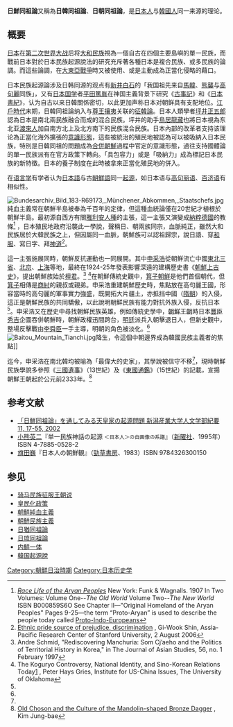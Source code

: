 {{Infobox Chinese
|kanji=日鮮同祖論
|kana=にっせんどうそろん
|romaji=Nissen dōsoron
|kanji2=日朝同祖論
|kana2=にっちょうどうそろん
|romaji2=Nitchō dōsoron
|kanji3=日韓同祖論
|kana3=にっかんどうそろん
|romaji3=Nikkan dōsoron
|hanja=日鮮同祖論
|hangul=일선동조론
|rr=Ilseon dongjoron
|hanja2=日韓同祖論
|hangul2=일한동조론
|rr2=Ilhan dongjoron
}}

'''日鮮同祖論'''又稱為'''日韓同祖論'''、'''日朝同祖論'''，是[[日本人|日本人]]与[[朝鮮民族|韓國人]]同一来源的理论。

== 概要 ==
[[日本|日本]]在[[第二次世界大战|第二次世界大战]]后将[[大和民族|大和民族]]視為一個自古在四個主要島嶼的單一民族，而戰前日本對於日本民族起源說法的研究充斥著各種日本是複合民族、或多民族的論調。而這些論調，在[[大東亞戰爭|大東亞戰爭]]時又被使用、或是主動成為正當化侵略的藉口。

日本民族起源論涉及日韩同源的观点有[[新井白石|新井白石]]的「我国祖先来自[[馬韓|馬韓]]、[[熊襲|熊襲]]与[[高句麗|高句麗]]同族」，又有[[日本国学|日本国学]]者[[平田篤胤|平田篤胤]]在神国主義背景下研究《[[古事記|古事記]]》和《[[日本書紀|日本書紀]]》，认为自古以来日韓關係密切，以此更加声称日本对朝鲜具有支配地位。[[江戶時代|江戶時代]]末期，日韓同祖論纳入与[[尊王攘夷|尊王攘夷]]关联的[[征韓論|征韓論]]。日本人類學者[[坪井正五郎|坪井正五郎]]認為日本是南北兩民族融合而成的混合民族。坪井的助手[[鳥居龍藏|鳥居龍藏]]也將日本視為东北亚[[渡來人|渡來人]]加自南方北上及北方南下的民族混合民族。日本內部的改革者支持该理论為正當化海外擴張的[[意識形態|意識形態]]，這些被統治的殖民地被認為可以被吸納入日本民族，特別是日韓同祖的問題成為[[日韓併合|合併朝鮮]]過程中官定的意識形態，過往支持國體論的單一民族派有在官方政策下轉向。「具包容力」或是「吸納力」成為標記日本民族的新特徵。日本的養子制度在此時被拿來正當化殖民地的併入。

在[[语言学|语言学]]有学者认为[[日本語|日本語]]与古[[朝鮮語|朝鮮語]]同一[[韓日-琉球語族|起源]]，如日本语与[[高句丽语|高句丽语]]、[[百济语|百济语]]有相似性。

[[File:Bundesarchiv_Bild_183-R69173,_Münchener_Abkommen,_Staatschefs.jpg|thumb]]
純血主義常在朝鮮半島被奉為千百年的定律，但這種血統論僅在20世紀才植根於朝鮮半島。最初源自西方有關[[雅利安人種|雅利安人種]]的主張，這一主張又演變成[[納粹德國|納粹德國]]的教條<ref>''[http://books.google.com/books?id=s9UKAAAAIAAJ&printsec=titlepage Race Life of the Aryan Peoples] {{Wayback|url=http://books.google.com/books?id=s9UKAAAAIAAJ&printsec=titlepage |date=20170113044934 }}'' New York: Funk & Wagnalls. 1907 In Two Volumes: Volume One--''The Old World''  Volume Two--''The New World'' ISBN B000859S6O See Chapter II—"Original Homeland of the Aryan Peoples" Pages 9-25—the term “Proto-Aryan” is used to describe the people today called [[Proto-Indo-Europeans|Proto-Indo-Europeans]]</ref> ，日本殖民地政府沿襲此一學說，聲稱日、朝兩族同宗，血脈純正，雖然大和民族居於大韓民族之上，但因屬同一血脈，朝鮮族可以認祖歸宗，說日語、穿[[和服|和服]]、寫日字、拜[[神道|神道]]<ref name=stanford>[http://aparc.stanford.edu/news/koreas_ethnic_nationalism_is_a_source_of_both_pride_and_prejudice_according_to_giwook_shin_20060802/ Ethnic pride source of prejudice, discrimination] {{Wayback|url=http://aparc.stanford.edu/news/koreas_ethnic_nationalism_is_a_source_of_both_pride_and_prejudice_according_to_giwook_shin_20060802/ |date=20110720053258 }}, Gi-Wook Shin,  Assia-Pacific Research Center of Stanford University, 2 August 2006</ref>。

這一主張施展同時，朝鮮反抗運動也一同展開。其中[[申采浩|申采浩]]從朝鮮流亡中國[[東北三省|東北三省]]、[[北京|北京]]、[[上海|上海]]等地，最終在1924-25年發表影響深遠的建構歷史書《[[朝鮮上古史|朝鮮上古史]]》，提出朝鮮族始於[[檀君|檀君]]。<ref>Andre Schmid, "Rediscovering Manchuria: Som Cj’aeho and the Politics of Territorial History in Korea," in The Journal of Asian Studies, 56, no. 1 February 1997</ref> <ref name=gries>The Koguryo Controversy, National Identity, and Sino-Korean Relations Today[http://www.ou.edu/uschina/gries/articles/texts/Gries2005KoguryoEAIQ.pdf] {{Wayback|url=http://www.ou.edu/uschina/gries/articles/texts/Gries2005KoguryoEAIQ.pdf |date=20170809104119 }}, Peter Hays Gries, Institute for US-China Issues, The University of Oklahoma</ref>在朝鮮傳統史觀中，[[箕子朝鮮|箕子朝鮮]]是他們首個朝代，但[[箕子|箕子]]相傳是[[商紂|商紂]]的親叔或親弟。申采浩重建朝鮮歷史時，焦點放在高句麗王國，形容當時的高句麗的軍事實力強盛，既開拓大片疆土，亦抵挡中國（[[隋朝|隋朝]]）的入侵，這正是朝鮮民族的共同驕傲，以此說明朝鮮民族有能力對抗外族入侵，反抗日本<ref name=gries />。申采浩又在歷史中尋找朝鮮民族英雄，例如傳統史學中，[[朝鮮王朝|朝鮮王朝]]時日本[[豐臣秀吉|豐臣秀吉]]企圖吞併朝鮮時，朝鮮政權迅間跨台，[[明朝|明廷]]派兵入朝擊退日人，但新史觀中，整場反擊戰由[[李舜臣|李舜臣]]一手主導，明朝的角色被淡化。<ref name=gries /> 
[[File:Baitou_Mountain_Tianchi.jpg|thumb]]降生，令這個中朝邊界成為韓國民族主義者的焦點]]

迄今，申采浩在南北韓均被喻為「最偉大的史家」，其學說被信守不移<ref name=stanford />，現時朝鮮民族學說多參照《[[三國遺事|三國遺事]]》（13世紀）及《[[東國通鑑|東國通鑑]]》（15世紀）的記載，宣揚朝鮮王朝起於公元前2333年。<ref>[http://www.dbpia.co.kr/view/ar_view.asp?pid=694&isid=30674&arid=657709&topMenu=&topMenu1= Old Choson and the Culture of the Mandolin-shaped Bronze Dagger] {{Wayback|url=http://www.dbpia.co.kr/view/ar_view.asp?pid=694&isid=30674&arid=657709&topMenu=&topMenu1= |date=20201220113114 }}, Kim Jung-bae</ref>

==参考文献==
{{Reflist}}
*[http://ci.nii.ac.jp/naid/110000483657 「日鮮同祖論」を通してみる天皇家の起源問題 新潟産業大学人文学部紀要 11, 17-55, 2002]
*[[小熊英二|小熊英二]]『単一民族神話の起源 <small>＜日本人＞の自画像の系譜</small>』（[[新曜社|新曜社]]、1995年） ISBN 4-7885-0528-2
*[[旗田巍|旗田巍]]『日本人の朝鮮観』（[[勁草書房|勁草書房]]、1983）ISBN 9784326300150

==参见==
*[[骑马民族征服王朝说|骑马民族征服王朝说]]
*[[皇民化政策|皇民化政策]]
*[[朝鮮純血主義|朝鮮純血主義]]
*[[朝鮮民族主義|朝鮮民族主義]]
*[[日猶同祖論|日猶同祖論]]
*[[日琉同祖論|日琉同祖論]]
*[[内鮮一体|内鮮一体]]
*[[韓国起源說|韓国起源說]]

[[Category:朝鮮日治時期|Category:朝鮮日治時期]]
[[Category:日本历史学|Category:日本历史学]]